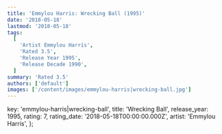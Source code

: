```yaml
---
title: 'Emmylou Harris: Wrecking Ball (1995)'
date: '2018-05-18'
lastmod: '2018-05-18'
tags:
  [
    'Artist Emmylou Harris',
    'Rated 3.5',
    'Release Year 1995',
    'Release Decade 1990',
  ]
summary: 'Rated 3.5'
authors: ['default']
images: ['/content/images/emmylou-harris|wrecking-ball.jpg']
---
```


  key: 'emmylou-harris|wrecking-ball',
  title: 'Wrecking Ball',
  release_year: 1995,
  rating: 7,
  rating_date: '2018-05-18T00:00:00.000Z',
  artist: 'Emmylou Harris',
};

<MusicRating data={data} />
